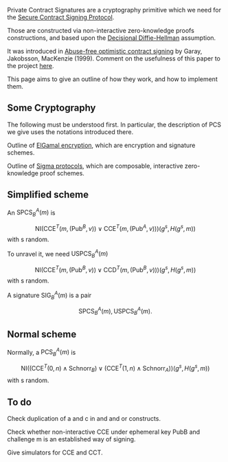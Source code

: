 Private Contract Signatures are a cryptography primitive which we need for the [[Secure Contract Signing Protocol]].

Those are constructed via non-interactive zero-knowledge proofs constructions, and based upon the [http://en.wikipedia.org/wiki/Decisional_Diffie%E2%80%93Hellman_assumption Decisional Diffie-Hellman] assumption.

It was introduced in [http://citeseerx.ist.psu.edu/viewdoc/summary?doi=10.1.1.118.4142 Abuse-free optimistic contract signing] by Garay, Jakobsson, MacKenzie (1999).
Comment on the usefulness of this paper to the project [[GarayJakobssonMackenzie|here]]. 

This page aims to give an outline of how they work, and how to implement them.

== Some Cryptography ==

The following must be understood first. In particular, the description of PCS we give uses the notations introduced there.

Outline of [[ElGamalSchnorr|ElGamal encryption]], which are encryption and signature schemes.

Outline of [[Sigma_Protocols|Sigma protocols]], which are composable, interactive zero-knowledge proof schemes.

== Simplified scheme ==



An <math>\textrm{SPCS}_B^A(m)</math> is
:<math>\textrm{NI}\left(\textrm{CCE}^T(m,(\textrm{Pub}^B,v))\vee\textrm{CCE}^T(m,(\textrm{Pub}^A,v))\right)(g^s,H(g^s,m))
</math>
with s random.

To unravel it, we need <math>\textrm{USPCS}_B^A(m)</math>
:<math>\textrm{NI}\left(\textrm{CCE}^T(m,(\textrm{Pub}^B,v))\vee\textrm{CCD}^T(m,(\textrm{Pub}^B,v))\right)(g^s,H(g^s,m))
</math>
with s random.

A signature <math>\textrm{SIG}_B^A(m)</math> is a pair
:<math> \textrm{SPCS}_B^A(m), \textrm{USPCS}_B^A(m).
</math>

== Normal scheme ==

Normally, a <math>\textrm{PCS}_B^A(m)</math> is
:<math>\textrm{NI}\left((\textrm{CCE}^T(0,n)\wedge\textrm{Schnorr}_B)\vee(\textrm{CCE}^T(1,n)\wedge\textrm{Schnorr}_A)\right)(g^s,H(g^s,m))</math>
with s random.

== To do ==

Check duplication of a and c in and and or constructs.

Check whether non-interactive CCE under ephemeral key PubB and challenge m is an established way of signing.

Give simulators for CCE and CCT.